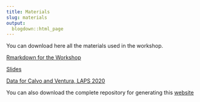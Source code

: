```yaml
---
title: Materials
slug: materials
output:
  blogdown::html_page
---
```


You can download here all the materials used in the workshop. 

[Rmarkdown for the Workshop](/code/dataviz_workshop.rmd)

[Slides](/code/slides.html)

[Data for Calvo and Ventura, LAPS 2020](/data/CV_data.Rdata)


You can also download the complete repository for generating this [website](https://github.com/TiagoVentura/data_viz_umd_workshop) 
